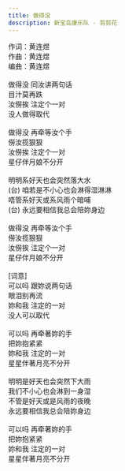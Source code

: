 ```yaml
---
title: 做得没
description: 新宝岛康乐队 - 剪剪花
---
```


作词：黄连煜<br />作曲：黄连煜<br />编曲：黄连煜<br /><br />做得没 同汝讲两句话<br />目汁莫再跌<br />汝僗挨 注定个一对<br />没人做得取代<br /><br />做得没 再牵等汝个手<br />僗汝揽狠狠<br />汝僗挨 注定个一对<br />星仔伴月娘不分开<br /><br />明明系好天也会突然落大水<br />(台) 咱若是不小心也会淋得湿淋淋<br />唔管系好天或系风雨个暗哺<br />(台) 永远要相信我总会陪妳身边<br /><br />做得没 再牵等汝个手<br />僗汝揽狠狠<br />汝僗挨 注定个一对<br />星仔伴月娘不分开<br /><br />[词意]<br />可以吗 跟妳说两句话<br />眼泪别再流<br />妳和我 注定的一对<br />没人可以取代<br /><br />可以吗 再牵著妳的手<br />把妳抱紧紧<br />妳和我 注定的一对<br />星星伴著月亮不分开<br /><br />明明是好天也会突然下大雨<br />我们不小心也会淋到一身湿<br />不管是好天或是风雨的夜晚<br />永远要相信我总会陪妳身边<br /><br />可以吗 再牵著妳的手<br />把妳抱紧紧<br />妳和我 注定的一对<br />星星伴著月亮不分开